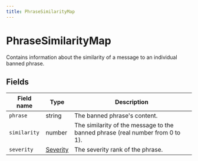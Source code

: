 ```yaml
---
title: PhraseSimilarityMap
---
```



# PhraseSimilarityMap

Contains information about the similarity of a message to an individual banned
phrase.

## Fields

| Field name   | Type                               | Description                                                                   |
| ------------ | ---------------------------------- | ----------------------------------------------------------------------------- |
| `phrase`     | string                             | The banned phrase's content.                                                  |
| `similarity` | number                             | The similarity of the message to the banned phrase (real number from 0 to 1). |
| `severity`   | [Severity](/docs/objects/Severity) | The severity rank of the phrase.                                              |
